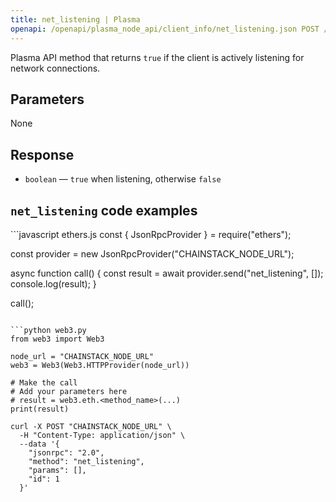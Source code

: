 ```yaml
---
title: net_listening | Plasma
openapi: /openapi/plasma_node_api/client_info/net_listening.json POST /be84184cd12967be5a65d06651c60085
---
```


Plasma API method that returns `true` if the client is actively listening for network connections.

## Parameters

None

## Response

* `boolean` — `true` when listening, otherwise `false`

## `net_listening` code examples

<CodeGroup>
```javascript ethers.js
const { JsonRpcProvider } = require("ethers");

const provider = new JsonRpcProvider("CHAINSTACK_NODE_URL");

async function call() {
  const result = await provider.send("net_listening", []);
  console.log(result);
}

call();
```

```python web3.py
from web3 import Web3

node_url = "CHAINSTACK_NODE_URL"
web3 = Web3(Web3.HTTPProvider(node_url))

# Make the call
# Add your parameters here
# result = web3.eth.<method_name>(...)
print(result)
```

```shell cURL
curl -X POST "CHAINSTACK_NODE_URL" \
  -H "Content-Type: application/json" \
  --data '{
    "jsonrpc": "2.0",
    "method": "net_listening",
    "params": [],
    "id": 1
  }'
```
</CodeGroup>
